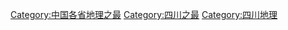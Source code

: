 [[Category:中国各省地理之最|Category:中国各省地理之最]]
[[Category:四川之最|Category:四川之最]]
[[Category:四川地理|Category:四川地理]]